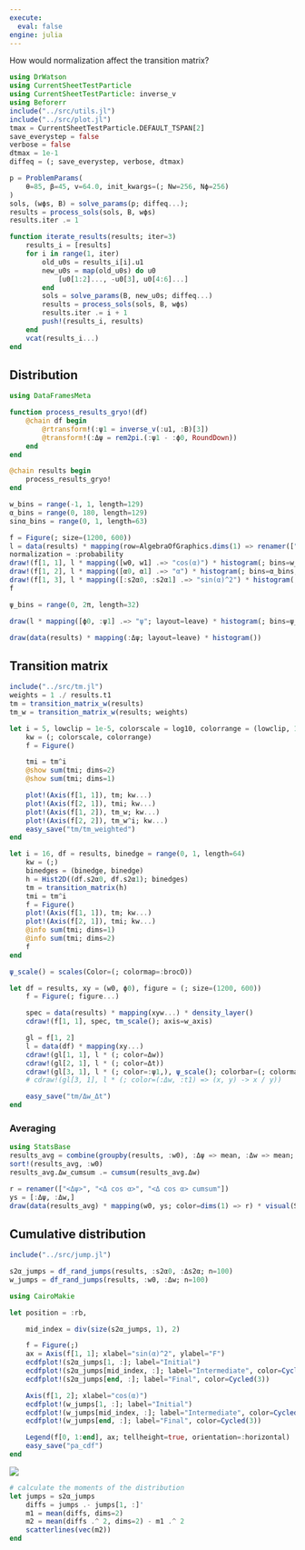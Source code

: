 ```yaml
---
execute: 
  eval: false
engine: julia
---
```


How would normalization affect the transition matrix?

```julia
using DrWatson
using CurrentSheetTestParticle
using CurrentSheetTestParticle: inverse_v
using Beforerr
include("../src/utils.jl")
include("../src/plot.jl")
tmax = CurrentSheetTestParticle.DEFAULT_TSPAN[2]
save_everystep = false
verbose = false
dtmax = 1e-1
diffeq = (; save_everystep, verbose, dtmax)
```

```julia
p = ProblemParams(
    θ=85, β=45, v=64.0, init_kwargs=(; Nw=256, Nϕ=256)
)
sols, (wϕs, B) = solve_params(p; diffeq...);
results = process_sols(sols, B, wϕs)
results.iter .= 1
```

```julia

function iterate_results(results; iter=3)
    results_i = [results]
    for i in range(1, iter)
        old_u0s = results_i[i].u1
        new_u0s = map(old_u0s) do u0
            [u0[1:2]..., -u0[3], u0[4:6]...]
        end
        sols = solve_params(B, new_u0s; diffeq...)
        results = process_sols(sols, B, wϕs)
        results.iter .= i + 1
        push!(results_i, results)
    end
    vcat(results_i...)
end
```

## Distribution

```julia
using DataFramesMeta

function process_results_gryo!(df)
    @chain df begin
        @rtransform!(:ψ1 = inverse_v(:u1, :B)[3])
        @transform!(:Δψ = rem2pi.(:ψ1 - :ϕ0, RoundDown))
    end
end

@chain results begin
    process_results_gryo!
end
```

```julia
w_bins = range(-1, 1, length=129)
α_bins = range(0, 180, length=129)
sinα_bins = range(0, 1, length=63)

f = Figure(; size=(1200, 600))
l = data(results) * mapping(row=AlgebraOfGraphics.dims(1) => renamer(["Initial", "Final"]), col=:iter => nonnumeric)
normalization = :probability
draw!(f[1, 1], l * mapping([w0, w1] .=> "cos(α)") * histogram(; bins=w_bins, normalization))
draw!(f[1, 2], l * mapping([α0, α1] .=> "α") * histogram(; bins=α_bins, normalization))
draw!(f[1, 3], l * mapping([:s2α0, :s2α1] .=> "sin(α)^2") * histogram(; bins=sinα_bins, normalization))
f
```

```julia
ψ_bins = range(0, 2π, length=32)

draw(l * mapping([ϕ0, :ψ1] .=> "ψ"; layout=leave) * histogram(; bins=ψ_bins))

draw(data(results) * mapping(:Δψ; layout=leave) * histogram())
```

## Transition matrix

```julia
include("../src/tm.jl")
weights = 1 ./ results.t1
tm = transition_matrix_w(results)
tm_w = transition_matrix_w(results; weights)
```

```julia
let i = 5, lowclip = 1e-5, colorscale = log10, colorrange = (lowclip, 10)
    kw = (; colorscale, colorrange)
    f = Figure()

    tmi = tm^i
    @show sum(tmi; dims=2)
    @show sum(tmi; dims=1)

    plot!(Axis(f[1, 1]), tm; kw...)
    plot!(Axis(f[2, 1]), tmi; kw...)
    plot!(Axis(f[1, 2]), tm_w; kw...)
    plot!(Axis(f[2, 2]), tm_w^i; kw...)
    easy_save("tm/tm_weighted")
end
```

```julia
let i = 16, df = results, binedge = range(0, 1, length=64)
    kw = (;)
    binedges = (binedge, binedge)
    h = Hist2D((df.s2α0, df.s2α1); binedges)
    tm = transition_matrix(h)
    tmi = tm^i
    f = Figure()
    plot!(Axis(f[1, 1]), tm; kw...)
    plot!(Axis(f[2, 1]), tmi; kw...)
    @info sum(tmi; dims=1)
    @info sum(tmi; dims=2)
    f
end
```

```julia
ψ_scale() = scales(Color=(; colormap=:brocO))

let df = results, xy = (w0, ϕ0), figure = (; size=(1200, 600))
    f = Figure(; figure...)

    spec = data(results) * mapping(xyw...) * density_layer()
    cdraw!(f[1, 1], spec, tm_scale(); axis=w_axis)

    gl = f[1, 2]
    l = data(df) * mapping(xy...)
    cdraw!(gl[1, 1], l * (; color=Δw))
    cdraw!(gl[2, 1], l * (; color=Δt))
    cdraw!(gl[3, 1], l * (; color=:ψ1,), ψ_scale(); colorbar=(; colormap=(:brocO)))
    # cdraw!(gl[3, 1], l * (; color=(:Δw, :t1) => (x, y) -> x / y))

    easy_save("tm/Δw_Δt")
end
```

### Averaging

```julia
using StatsBase
results_avg = combine(groupby(results, :w0), :Δψ => mean, :Δw => mean; renamecols=false)
sort!(results_avg, :w0)
results_avg.Δw_cumsum .= cumsum(results_avg.Δw)

r = renamer(["<Δψ>", "<Δ cos α>", "<Δ cos α> cumsum"])
ys = [:Δψ, :Δw,]
draw(data(results_avg) * mapping(w0, ys; color=dims(1) => r) * visual(Scatter))
```

## Cumulative distribution

```julia
include("../src/jump.jl")
```

```julia
s2α_jumps = df_rand_jumps(results, :s2α0, :Δs2α; n=100)
w_jumps = df_rand_jumps(results, :w0, :Δw; n=100)

using CairoMakie

let position = :rb,

    mid_index = div(size(s2α_jumps, 1), 2)

    f = Figure(;)
    ax = Axis(f[1, 1]; xlabel="sin(α)^2", ylabel="F")
    ecdfplot!(s2α_jumps[1, :]; label="Initial")
    ecdfplot!(s2α_jumps[mid_index, :]; label="Intermediate", color=Cycled(2))
    ecdfplot!(s2α_jumps[end, :]; label="Final", color=Cycled(3))

    Axis(f[1, 2]; xlabel="cos(α)")
    ecdfplot!(w_jumps[1, :]; label="Initial")
    ecdfplot!(w_jumps[mid_index, :]; label="Intermediate", color=Cycled(2))
    ecdfplot!(w_jumps[end, :]; label="Final", color=Cycled(3))

    Legend(f[0, 1:end], ax; tellheight=true, orientation=:horizontal)
    easy_save("pa_cdf")
end
```

![](../figures/pa_cdf.png)

```julia
# calculate the moments of the distribution
let jumps = s2α_jumps
    diffs = jumps .- jumps[1, :]'
    m1 = mean(diffs, dims=2)
    m2 = mean(diffs .^ 2, dims=2) - m1 .^ 2
    scatterlines(vec(m2))
end
```